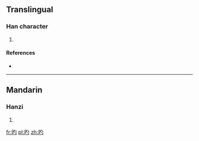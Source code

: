 ==Translingual==

===Han character===
{{Han char|rn=72|rad=日|as=03|sn=7|four=6702<sub>0</sub>|canj=日心戈 (API), 日心一 (APM)}}

# {{defn|Han|sort=日03}}

====References====
* {{Han ref|kx=0490.130|dkj=13760|dj=0851.140|hdz=21487.150|uh=65F3|ud=26099|bh=CAFA|bd=51962}}

----

==Mandarin==

===Hanzi===
{{cmn-hanzi|pin=[[dì]] ([[di4]])|wg=ti<sup>4</sup>}}

# {{defn|lang=cmn|sort=日03}}

[[fr:旳]]
[[pl:旳]]
[[zh:旳]]